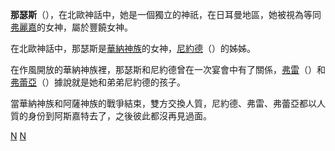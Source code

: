 {{unreferenced|time=2013-8-10}} 
'''那瑟斯'''（{{lang|en|Nerthus}}），在北歐神話中，她是一個獨立的神祇，在日耳曼地區，她被視為等同[[弗麗嘉|弗麗嘉]]的女神，屬於豐饒女神。

在北歐神話中，那瑟斯是[[華納神族|華納神族]]的女神，[[尼約德|尼約德]]（{{lang|en|Njord}}）的姊姊。

在作風開放的華納神族裡，那瑟斯和尼約德曾在一次宴會中有了關係，[[弗雷|弗雷]]（{{lang|en|Freyr}}）和[[弗蕾亞|弗蕾亞]]（{{lang|en|Freya}}）據說就是她和弟弟尼約德的孩子。

當華納神族和阿薩神族的戰爭結束，雙方交換人質，尼約德、弗雷、弗蕾亞都以人質的身份到阿斯嘉特去了，之後彼此都沒再見過面。

{{北歐神話}}

[[Category:北歐女神|N]]
[[Category:地母神|N]]